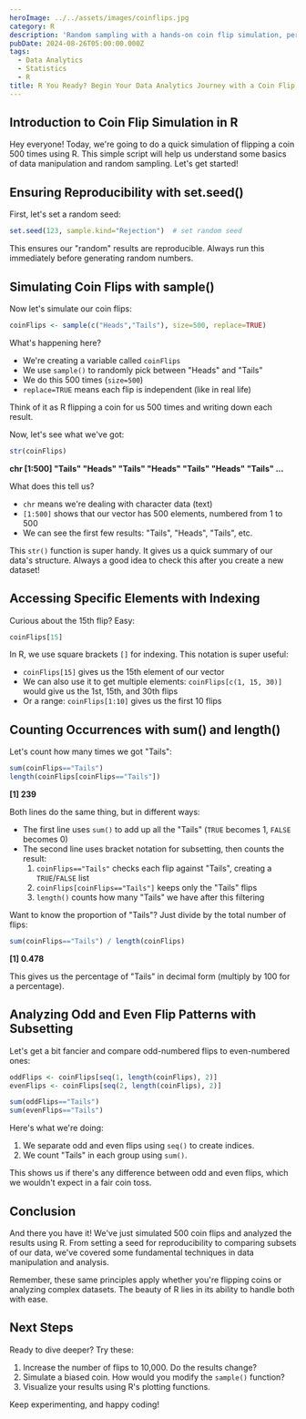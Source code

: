 ```yaml
---
heroImage: ../../assets/images/coinflips.jpg
category: R
description: 'Random sampling with a hands-on coin flip simulation, perfect for understanding some of the basics of data analysis.'
pubDate: 2024-08-26T05:00:00.000Z
tags:
  - Data Analytics
  - Statistics
  - R
title: R You Ready? Begin Your Data Analytics Journey with a Coin Flip Simulation
---
```



## Introduction to Coin Flip Simulation in R

Hey everyone! Today, we're going to do a quick simulation of flipping a coin 500 times using R. This simple script will help us understand some basics of data manipulation and random sampling. Let's get started!

## Ensuring Reproducibility with set.seed()

First, let's set a random seed:

```r
set.seed(123, sample.kind="Rejection")  # set random seed
```

This ensures our "random" results are reproducible. Always run this immediately before generating random numbers.

## Simulating Coin Flips with sample()

Now let's simulate our coin flips:

```r
coinFlips <- sample(c("Heads","Tails"), size=500, replace=TRUE)
```

What's happening here?

- We're creating a variable called `coinFlips`
- We use `sample()` to randomly pick between "Heads" and "Tails"
- We do this 500 times (`size=500`)
- `replace=TRUE` means each flip is independent (like in real life)

Think of it as R flipping a coin for us 500 times and writing down each result.

Now, let's see what we've got:

```r
str(coinFlips)
```

<OutputDisplay>

**chr [1:500] "Tails" "Heads" "Tails" "Heads" "Tails" "Heads" "Tails" ...**

</OutputDisplay>

What does this tell us?

- `chr` means we're dealing with character data (text)
- `[1:500]` shows that our vector has 500 elements, numbered from 1 to 500
- We can see the first few results: "Tails", "Heads", "Tails", etc.

This `str()` function is super handy. It gives us a quick summary of our data's structure. Always a good idea to check this after you create a new dataset!

## Accessing Specific Elements with Indexing

Curious about the 15th flip? Easy:

```r
coinFlips[15]
```

In R, we use square brackets `[]` for indexing. This notation is super useful:

- `coinFlips[15]` gives us the 15th element of our vector
- We can also use it to get multiple elements: `coinFlips[c(1, 15, 30)]` would give us the 1st, 15th, and 30th flips
- Or a range: `coinFlips[1:10]` gives us the first 10 flips

## Counting Occurrences with sum() and length()

Let's count how many times we got "Tails":

```r
sum(coinFlips=="Tails")
length(coinFlips[coinFlips=="Tails"])
```

<OutputDisplay>**[1] 239**</OutputDisplay>

Both lines do the same thing, but in different ways:

- The first line uses `sum()` to add up all the "Tails" (`TRUE` becomes 1, `FALSE` becomes 0)
- The second line uses bracket notation for subsetting, then counts the result:
  1. `coinFlips=="Tails"` checks each flip against "Tails", creating a `TRUE`/`FALSE` list
  2. `coinFlips[coinFlips=="Tails"]` keeps only the "Tails" flips
  3. `length()` counts how many "Tails" we have after this filtering

Want to know the proportion of "Tails"? Just divide by the total number of flips:

```r
sum(coinFlips=="Tails") / length(coinFlips)
```

<OutputDisplay>

**[1] 0.478**

</OutputDisplay>

This gives us the percentage of "Tails" in decimal form (multiply by 100 for a percentage).

## Analyzing Odd and Even Flip Patterns with Subsetting

Let's get a bit fancier and compare odd-numbered flips to even-numbered ones:

```r
oddFlips <- coinFlips[seq(1, length(coinFlips), 2)]
evenFlips <- coinFlips[seq(2, length(coinFlips), 2)]

sum(oddFlips=="Tails")
sum(evenFlips=="Tails")
```

Here's what we're doing:

1. We separate odd and even flips using `seq()` to create indices.
2. We count "Tails" in each group using `sum()`.

This shows us if there's any difference between odd and even flips, which we wouldn't expect in a fair coin toss.

## Conclusion

And there you have it! We've just simulated 500 coin flips and analyzed the results using R. From setting a seed for reproducibility to comparing subsets of our data, we've covered some fundamental techniques in data manipulation and analysis.

Remember, these same principles apply whether you're flipping coins or analyzing complex datasets. The beauty of R lies in its ability to handle both with ease.

## Next Steps

Ready to dive deeper? Try these:

1. Increase the number of flips to 10,000. Do the results change?
2. Simulate a biased coin. How would you modify the `sample()` function?
3. Visualize your results using R's plotting functions.

Keep experimenting, and happy coding!
